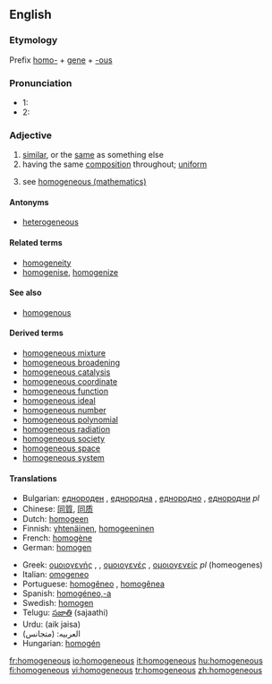 ==English==

===Etymology===
Prefix [[homo-]] + [[gene]] + [[-ous]]

===Pronunciation===
*1: {{IPA|/ho.məˈdʒi.ni.əs/}}
*2: {{IPA|/həˈmɑ.dʒɪ.nəs/}}
*:{{audio|en-us-homogeneous.ogg|Audio (US)}}
*:{{audio|en-uk-homogeneous.ogg|Audio (UK)}}

===Adjective===
{{en-adj|-}}

# [[similar]], or the [[same]] as something else
# having the same [[composition]] throughout; [[uniform]]
# {{mathematics}} see [[w:homogeneous (mathematics)|homogeneous (mathematics)]]

====Antonyms====
*[[heterogeneous]]

====Related terms====
*[[homogeneity]]
*[[homogenise]], [[homogenize]]

====See also====
*[[homogenous]]

====Derived terms====
*[[homogeneous mixture]]
*[[homogeneous broadening]]
*[[homogeneous catalysis]]
*[[homogeneous coordinate]]
*[[homogeneous function]]
*[[homogeneous ideal]]
*[[homogeneous number]]
*[[homogeneous polynomial]]
*[[homogeneous radiation]]
*[[homogeneous society]]
*[[homogeneous space]]
*[[homogeneous system]]

====Translations====
{{top}}
*Bulgarian: [[еднороден]] {{m}}, [[еднородна]] {{f}}, [[еднородно]] {{n}}, [[еднородни]] ''pl''
*Chinese: [[同質]], [[同质]]
*Dutch: [[homogeen]]
*Finnish: [[yhtenäinen]], [[homogeeninen]]
*French: [[homogène]]
*German: [[homogen]]
{{mid}}
*Greek: [[ομοιογενής]] {{m}}, {{f}}, [[ομοιογενές]] {{n}}, [[ομοιογενείς]] ''pl'' (homeogenes)
*Italian: [[omogeneo]]
*Portuguese: [[homogêneo]] {{m}}, [[homogênea]] {{f}}
*Spanish: [[homogéneo,-a]]
*Swedish: [[homogen#Swedish|homogen]]
*Telugu: [[సజాతి]] (sajaathi)
*Urdu: (aik jaisa)
*العربيه: (متجانس)
*Hungarian: [[homogén]]
{{bottom}}

[[fr:homogeneous]]
[[io:homogeneous]]
[[it:homogeneous]]
[[hu:homogeneous]]
[[fi:homogeneous]]
[[vi:homogeneous]]
[[tr:homogeneous]]
[[zh:homogeneous]]